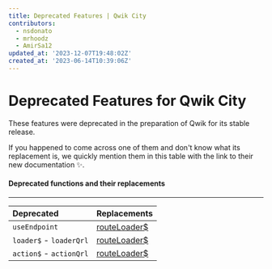 ```yaml
---
title: Deprecated Features | Qwik City
contributors:
  - nsdonato
  - mrhoodz
  - AmirSa12
updated_at: '2023-12-07T19:48:02Z'
created_at: '2023-06-14T10:39:06Z'
---
```


# Deprecated Features for Qwik City

These features were deprecated in the preparation of Qwik for its stable release.

If you happened to come across one of them and don't know what its replacement is, we quickly mention them in this table with the link to their new documentation ✨.

#### Deprecated functions and their replacements
----

| Deprecated   | Replacements
| :-------- | :-------
| `useEndpoint ` | [routeLoader$](https://qwik.builder.io/docs/route-loader/#routeloader)
| `loader$` - `loaderQrl` | [routeLoader$](https://qwik.builder.io/docs/route-loader/#routeloader)
| `action$` - `actionQrl`  | [routeLoader$](https://qwik.builder.io/docs/route-loader/#routeloader)
